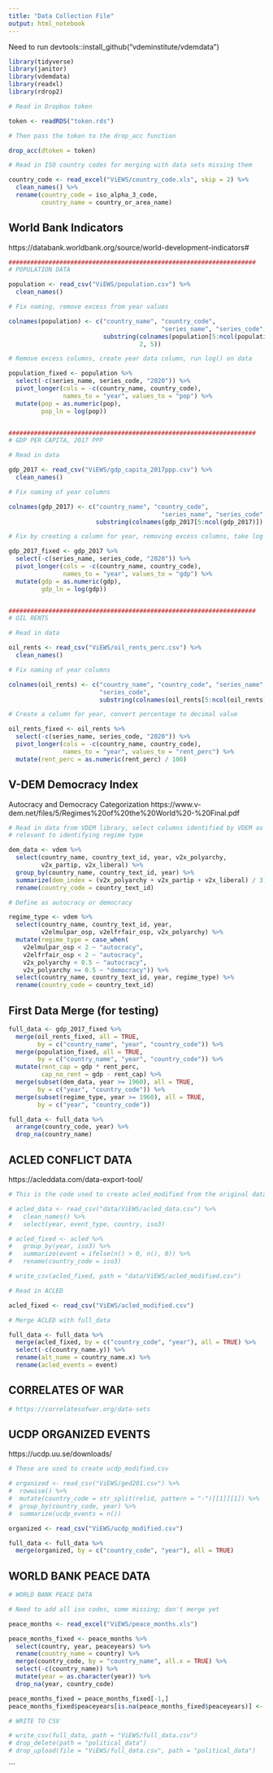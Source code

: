 ```yaml
---
title: "Data Collection File"
output: html_notebook
---
```


Need to run devtools::install_github("vdeminstitute/vdemdata")

```r
library(tidyverse)
library(janitor)
library(vdemdata)
library(readxl)
library(rdrop2)

# Read in Dropbox token

token <- readRDS("token.rds")

# Then pass the token to the drop_acc function

drop_acc(dtoken = token)

# Read in ISO country codes for merging with data sets missing them

country_code <- read_excel("ViEWS/country_code.xls", skip = 2) %>%
  clean_names() %>%
  rename(country_code = iso_alpha_3_code,
         country_name = country_or_area_name)
```


## World Bank Indicators
https://databank.worldbank.org/source/world-development-indicators#

```r
####################################################################
# POPULATION DATA

population <- read_csv("ViEWS/population.csv") %>%
  clean_names()

# Fix naming, remove excess from year values

colnames(population) <- c("country_name", "country_code", 
                                          "series_name", "series_code", 
                          substring(colnames(population[5:ncol(population)]), 
                                    2, 5))

# Remove excess columns, create year data column, run log() on data

population_fixed <- population %>%
  select(-c(series_name, series_code, "2020")) %>%
  pivot_longer(cols = -c(country_name, country_code), 
               names_to = "year", values_to = "pop") %>%
  mutate(pop = as.numeric(pop),
         pop_ln = log(pop))


####################################################################
# GDP PER CAPITA, 2017 PPP

# Read in data

gdp_2017 <- read_csv("ViEWS/gdp_capita_2017ppp.csv") %>%
  clean_names()

# Fix naming of year columns

colnames(gdp_2017) <- c("country_name", "country_code", 
                                          "series_name", "series_code", 
                        substring(colnames(gdp_2017[5:ncol(gdp_2017)]), 2, 5))

# Fix by creating a column for year, removing excess columns, take log 

gdp_2017_fixed <- gdp_2017 %>%
  select(-c(series_name, series_code, "2020")) %>%
  pivot_longer(cols = -c(country_name, country_code), 
               names_to = "year", values_to = "gdp") %>%
  mutate(gdp = as.numeric(gdp),
         gdp_ln = log(gdp))


####################################################################
# OIL RENTS

# Read in data

oil_rents <- read_csv("ViEWS/oil_rents_perc.csv") %>%
  clean_names()

# Fix naming of year columns

colnames(oil_rents) <- c("country_name", "country_code", "series_name", 
                         "series_code", 
                         substring(colnames(oil_rents[5:ncol(oil_rents)]), 2, 5))

# Create a column for year, convert percentage to decimal value

oil_rents_fixed <- oil_rents %>%
  select(-c(series_name, series_code, "2020")) %>%
  pivot_longer(cols = -c(country_name, country_code), 
               names_to = "year", values_to = "rent_perc") %>%
  mutate(rent_perc = as.numeric(rent_perc) / 100)
```

## V-DEM Democracy Index

Autocracy and Democracy Categorization
https://www.v-dem.net/files/5/Regimes%20of%20the%20World%20-%20Final.pdf

```r
# Read in data from VDEM library, select columns identified by VDEM as being 
# relevant to identifying regime type

dem_data <- vdem %>%
  select(country_name, country_text_id, year, v2x_polyarchy, 
         v2x_partip, v2x_liberal) %>%
  group_by(country_name, country_text_id, year) %>%
  summarize(dem_index = (v2x_polyarchy + v2x_partip + v2x_liberal) / 3) %>%
  rename(country_code = country_text_id)

# Define as autocracy or democracy

regime_type <- vdem %>%
  select(country_name, country_text_id, year, 
         v2elmulpar_osp, v2elfrfair_osp, v2x_polyarchy) %>%
  mutate(regime_type = case_when(
    v2elmulpar_osp < 2 ~ "autocracy",
    v2elfrfair_osp < 2 ~ "autocracy",
    v2x_polyarchy < 0.5 ~ "autocracy",
    v2x_polyarchy >= 0.5 ~ "democracy")) %>%
  select(country_name, country_text_id, year, regime_type) %>%
  rename(country_code = country_text_id)
```

## First Data Merge (for testing)

```r

full_data <- gdp_2017_fixed %>%
  merge(oil_rents_fixed, all = TRUE, 
        by = c("country_name", "year", "country_code")) %>%
  merge(population_fixed, all = TRUE, 
        by = c("country_name", "year", "country_code")) %>%
  mutate(rent_cap = gdp * rent_perc,
         cap_no_rent = gdp - rent_cap) %>%
  merge(subset(dem_data, year >= 1960), all = TRUE, 
        by = c("year", "country_code")) %>%
  merge(subset(regime_type, year >= 1960), all = TRUE, 
        by = c("year", "country_code"))

full_data <- full_data %>%
  arrange(country_code, year) %>%
  drop_na(country_name)
```

## ACLED CONFLICT DATA
https://acleddata.com/data-export-tool/

```r
# This is the code used to create acled_modified from the original datafile:

# acled_data <- read_csv("data/ViEWS/acled_data.csv") %>%
#   clean_names() %>%
#   select(year, event_type, country, iso3)

# acled_fixed <- acled %>%
#   group_by(year, iso3) %>%
#   summarize(event = ifelse(n() > 0, n(), 0)) %>%
#   rename(country_code = iso3)

# write_csv(acled_fixed, path = "data/ViEWS/acled_modified.csv")

# Read in ACLED

acled_fixed <- read_csv("ViEWS/acled_modified.csv")

# Merge ACLED with full_data

full_data <- full_data %>%
  merge(acled_fixed, by = c("country_code", "year"), all = TRUE) %>%
  select(-c(country_name.y)) %>%
  rename(alt_name = country_name.x) %>%
  rename(acled_events = event)
```

## CORRELATES OF WAR

```r
# https://correlatesofwar.org/data-sets
```

## UCDP ORGANIZED EVENTS
https://ucdp.uu.se/downloads/

```r
# These are used to create ucdp_modified.csv 

# organized <- read_csv("ViEWS/ged201.csv") %>%
#  rowwise() %>%
#  mutate(country_code = str_split(relid, pattern = "-")[[1]][1]) %>%
#  group_by(country_code, year) %>%
#  summarize(ucdp_events = n())

organized <- read_csv("ViEWS/ucdp_modified.csv")

full_data <- full_data %>%
  merge(organized, by = c("country_code", "year"), all = TRUE)
```


## WORLD BANK PEACE DATA


```r
# WORLD BANK PEACE DATA

# Need to add all iso codes, some missing; don't merge yet

peace_months <- read_excel("ViEWS/peace_months.xls")

peace_months_fixed <- peace_months %>%
  select(country, year, peaceyears) %>%
  rename(country_name = country) %>%
  merge(country_code, by = "country_name", all.x = TRUE) %>%
  select(-c(country_name)) %>%
  mutate(year = as.character(year)) %>%
  drop_na(year, country_code)

peace_months_fixed = peace_months_fixed[-1,]
peace_months_fixed$peaceyears[is.na(peace_months_fixed$peaceyears)] <- 0
```


```r
# WRITE TO CSV

# write_csv(full_data, path = "ViEWS/full_data.csv")
# drop_delete(path = "political_data")
# drop_upload(file = "ViEWS/full_data.csv", path = "political_data")
```

```